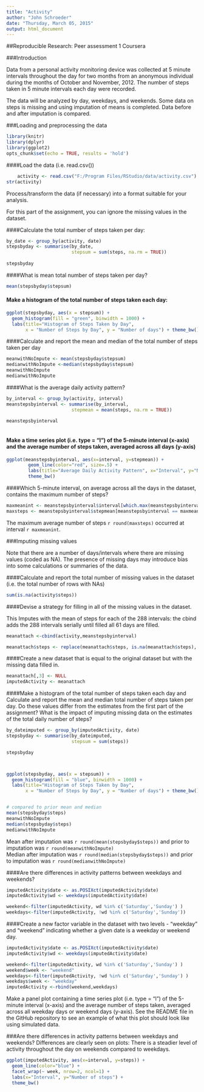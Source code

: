 ```yaml
---
title: "Activity"
author: "John Schroeder"
date: "Thursday, March 05, 2015"
output: html_document
---
```


##Reproducible Research: Peer assessment 1 Coursera


###Introduction


Data from a personal activity monitoring device was collected at 5 minute intervals throughout the day for two months from an anonymous individual during the months of October and November, 2012.  The number of steps taken in 5 minute intervals each day were recorded.

The data will be analyzed by day, weekdays, and weekends.  Some data on steps is missing and using imputation of means is completed.  Data before and after imputation is compared.

###Loading and preprocessing the data

```r
library(knitr)
library(dplyr)
library(ggplot2)
opts_chunk$set(echo = TRUE, results = 'hold')
```
####Load the data (i.e. read.csv())

```r
    activity <- read.csv("F:/Program Files/RStudio/data/activity.csv")
str(activity)
```

Process/transform the data (if necessary) into a format suitable for your analysis.

For this part of the assignment, you can ignore the missing values in the dataset.

####Calculate the total number of steps taken per day:
```r
by_date <- group_by(activity, date)
stepsbyday <- summarise(by_date,
                        stepsum = sum(steps, na.rm = TRUE))
 
stepsbyday
```
####What is mean total number of steps taken per day?
```r
mean(stepsbyday$stepsum)
```

#### Make a histogram of the total number of steps taken each day:
```r

ggplot(stepsbyday, aes(x = stepsum)) + 
  geom_histogram(fill = "green", binwidth = 1000) + 
  labs(title="Histogram of Steps Taken by Day", 
       x = "Number of Steps by Day", y = "Number of days") + theme_bw() 
```


####Calculate and report the mean and median of the total number of steps taken per day
```r
meanwithNoImpute <- mean(stepsbyday$stepsum)
medianwithNoImpute <-median(stepsbyday$stepsum)
meanwithNoImpute
medianwithNoImpute
```

####What is the average daily activity pattern?
```r
by_interval <- group_by(activity, interval)
meanstepsbyinterval <- summarise(by_interval,
                        stepmean = mean(steps, na.rm = TRUE))

meanstepsbyinterval
 
```

#### Make a time series plot (i.e. type = "l") of the 5-minute interval (x-axis) and the average number of steps taken, averaged across all days (y-axis)

```r
ggplot(meanstepsbyinterval, aes(x=interval, y=stepmean)) +   
        geom_line(color="red", size=.5) +  
        labs(title="Average Daily Activity Pattern", x="Interval", y="Number of steps") +  
        theme_bw()
```

####Which 5-minute interval, on average across all the days in the dataset, contains the maximum number of steps?


```r
maxmeanint <- meanstepsbyinterval$interval[which.max(meanstepsbyinterval$stepmean)]
maxsteps <- meanstepsbyinterval$stepmean[meanstepsbyinterval == maxmeanint]

```
The maximum average number of steps `r round(maxsteps)` occurred at interval `r maxmeanint`.

###Imputing missing values

Note that there are a number of days/intervals where there are missing values (coded as NA). The presence of missing days may introduce bias into some calculations or summaries of the data.

####Calculate and report the total number of missing values in the dataset (i.e. the total number of rows with NAs) 

```r
sum(is.na(activity$steps))
```

####Devise a strategy for filling in all of the missing values in the dataset.

This Imputes with the mean of steps for each of the 288 intervals: the cbind adds the 288 intervals serially 
until filled all 61 days are filled.
```r
meanattach <-cbind(activity,meanstepsbyinterval)

meanattach$steps <- replace(meanattach$steps, is.na(meanattach$steps), round(meanattach$stepmean))

```

####Create a new dataset that is equal to the original dataset but with the missing data filled in.
```r
meanattach[,3] <- NULL
imputedActivity <- meanattach
```

####Make a histogram of the total number of steps taken each day and Calculate and report the mean and median total number of steps taken per day. Do these values differ from the estimates from the first part of the assignment? What is the impact of imputing missing data on the estimates of the total daily number of steps?
```r
by_dateimputed <- group_by(imputedActivity, date)
stepsbyday <- summarise(by_dateimputed,
                        stepsum = sum(steps))

stepsbyday



ggplot(stepsbyday, aes(x = stepsum)) + 
  geom_histogram(fill = "blue", binwidth = 1000) + 
  labs(title="Histogram of Steps Taken by Day", 
       x = "Number of Steps by Day", y = "Number of days") + theme_bw() 


# compared to prior mean and median
mean(stepsbyday$steps)
meanwithNoImpute
median(stepsbyday$steps)
medianwithNoImpute
```
Mean after imputation was `r round(mean(stepsbyday$steps))` and prior to imputation was `r round(meanwithNoImpute)`  
Median after imputation was `r round(median(stepsbyday$steps))` and prior to imputation was `r round(medianwithNoImpute)`

####Are there differences in activity patterns between weekdays and weekends?

```r
imputedActivity$date <- as.POSIXct(imputedActivity$date)
imputedActivity$wd <- weekdays(imputedActivity$date)

weekend<-filter(imputedActivity, wd %in% c('Saturday','Sunday') )
weekdays<-filter(imputedActivity, !wd %in% c('Saturday','Sunday')) 
```

####Create a new factor variable in the dataset with two levels - "weekday" and "weekend" indicating whether a given date is a weekday or weekend day.
```r

imputedActivity$date <- as.POSIXct(imputedActivity$date)
imputedActivity$wd <- weekdays(imputedActivity$date)

weekend<-filter(imputedActivity, wd %in% c('Saturday','Sunday') )
weekend$week <- "weekend"
weekdays<-filter(imputedActivity, !wd %in% c('Saturday','Sunday') )
weekdays$week <- "weekday"
imputedActivity <-rbind(weekend,weekdays)

```

Make a panel plot containing a time series plot (i.e. type = "l") of the 5-minute interval (x-axis) and the average number of steps taken, averaged across all weekday days or weekend days (y-axis). See the README file in the GitHub repository to see an example of what this plot should look like using simulated data.

###Are there differences in activity patterns between weekdays and weekends?
Differences are clearly seen on plots:
There is a steadier level of activity throughout the day on weekends compared to weekdays.

```r
ggplot(imputedActivity, aes(x=interval, y=steps)) + 
  geom_line(color="blue") + 
  facet_wrap(~ week, nrow=2, ncol=1) +
  labs(x="Interval", y="Number of steps") +
  theme_bw()
```

